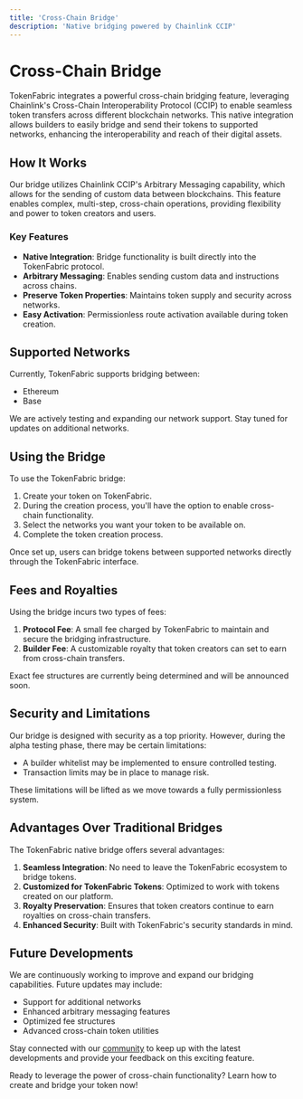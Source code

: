 ---
title: 'Cross-Chain Bridge'
description: 'Native bridging powered by Chainlink CCIP'
---

# Cross-Chain Bridge

TokenFabric integrates a powerful cross-chain bridging feature, leveraging Chainlink's Cross-Chain Interoperability Protocol (CCIP) to enable seamless token transfers across different blockchain networks. This native integration allows builders to easily bridge and send their tokens to supported networks, enhancing the interoperability and reach of their digital assets.

## How It Works

Our bridge utilizes Chainlink CCIP's Arbitrary Messaging capability, which allows for the sending of custom data between blockchains. This feature enables complex, multi-step, cross-chain operations, providing flexibility and power to token creators and users.

### Key Features

- **Native Integration**: Bridge functionality is built directly into the TokenFabric protocol.
- **Arbitrary Messaging**: Enables sending custom data and instructions across chains.
- **Preserve Token Properties**: Maintains token supply and security across networks.
- **Easy Activation**: Permissionless route activation available during token creation.

## Supported Networks

Currently, TokenFabric supports bridging between:

- Ethereum
- Base

<Note>
We are actively testing and expanding our network support. Stay tuned for updates on additional networks.
</Note>

## Using the Bridge

To use the TokenFabric bridge:

1. Create your token on TokenFabric.
2. During the creation process, you'll have the option to enable cross-chain functionality.
3. Select the networks you want your token to be available on.
4. Complete the token creation process.

Once set up, users can bridge tokens between supported networks directly through the TokenFabric interface.

## Fees and Royalties

Using the bridge incurs two types of fees:

1. **Protocol Fee**: A small fee charged by TokenFabric to maintain and secure the bridging infrastructure.
2. **Builder Fee**: A customizable royalty that token creators can set to earn from cross-chain transfers.

<Note>
Exact fee structures are currently being determined and will be announced soon.
</Note>

## Security and Limitations

Our bridge is designed with security as a top priority. However, during the alpha testing phase, there may be certain limitations:

- A builder whitelist may be implemented to ensure controlled testing.
- Transaction limits may be in place to manage risk.

These limitations will be lifted as we move towards a fully permissionless system.

## Advantages Over Traditional Bridges

The TokenFabric native bridge offers several advantages:

1. **Seamless Integration**: No need to leave the TokenFabric ecosystem to bridge tokens.
2. **Customized for TokenFabric Tokens**: Optimized to work with tokens created on our platform.
3. **Royalty Preservation**: Ensures that token creators continue to earn royalties on cross-chain transfers.
4. **Enhanced Security**: Built with TokenFabric's security standards in mind.

## Future Developments

We are continuously working to improve and expand our bridging capabilities. Future updates may include:

- Support for additional networks
- Enhanced arbitrary messaging features
- Optimized fee structures
- Advanced cross-chain token utilities

Stay connected with our [community](/more/explore-ecosystem) to keep up with the latest developments and provide your feedback on this exciting feature.

<Card title="Create Your First Cross-Chain Token" icon="rocket" href="/guides/create-asset">
  Ready to leverage the power of cross-chain functionality? Learn how to create and bridge your token now!
</Card>